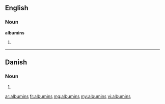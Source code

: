 ==English==

===Noun===
'''albumins'''

# {{plural of|albumin}}

----

==Danish==

===Noun===
{{infl|da|noun form|g=n}}

# {{form of|genitive singular indefinite|albumin|lang=da}}

[[ar:albumins]]
[[fr:albumins]]
[[mg:albumins]]
[[my:albumins]]
[[vi:albumins]]